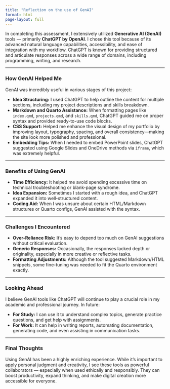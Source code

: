 ```yaml
---
title: "Reflection on the use of GenAI"
format: html
page-layout: full
---
```


In completing this assessment, I extensively utilized **Generative AI (GenAI)** tools — primarily **ChatGPT by OpenAI**. I chose this tool because of its advanced natural language capabilities, accessibility, and ease of integration with my workflow. ChatGPT is known for providing structured and articulate responses across a wide range of domains, including programming, writing, and research.

---

### How GenAI Helped Me

GenAI was incredibly useful in various stages of this project:

- **Idea Structuring:** I used ChatGPT to help outline the content for multiple sections, including my project descriptions and skills breakdown.
- **Markdown and Quarto Assistance:** When formatting pages like `index.qmd`, `projects.qmd`, and `skills.qmd`, ChatGPT guided me on proper syntax and provided ready-to-use code blocks.
- **CSS Support:** Helped me enhance the visual design of my portfolio by improving layout, typography, spacing, and overall consistency—making the site look more polished and professional.
- **Embedding Tips:** When I needed to embed PowerPoint slides, ChatGPT suggested using Google Slides and OneDrive methods via `iframe`, which was extremely helpful.


---

### Benefits of Using GenAI

- **Time Efficiency:** It helped me avoid spending excessive time on technical troubleshooting or blank-page syndrome.
- **Idea Expansion:** Sometimes I started with a rough idea, and ChatGPT expanded it into well-structured content.
- **Coding Aid:** When I was unsure about certain HTML/Markdown structures or Quarto configs, GenAI assisted with the syntax.

---

### Challenges I Encountered

- **Over-Reliance Risk:** It's easy to depend too much on GenAI suggestions without critical evaluation.
- **Generic Responses:** Occasionally, the responses lacked depth or originality, especially in more creative or reflective tasks.
- **Formatting Adjustments:** Although the tool suggested Markdown/HTML snippets, some fine-tuning was needed to fit the Quarto environment exactly.

---

### Looking Ahead

I believe GenAI tools like ChatGPT will continue to play a crucial role in my academic and professional journey. In future:

- **For Study:** I can use it to understand complex topics, generate practice questions, and get help with assignments.
- **For Work:** It can help in writing reports, automating documentation, generating code, and even assisting in communication tasks.

---

### Final Thoughts

Using GenAI has been a highly enriching experience. While it's important to apply personal judgment and creativity, I see these tools as powerful collaborators — especially when used ethically and responsibly. They can boost productivity, expand thinking, and make digital creation more accessible for everyone.
